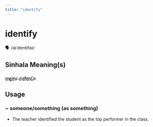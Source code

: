 ```yaml
---
title: "identify"
---
```


# identify

🗣️ /aɪˈdentɪfaɪ/

## Sinhala Meaning(s)

### හඳුනා ගන්නවා

## Usage

### ~ someone/something (as something)

- The teacher identified the student as the top performer in the class.

